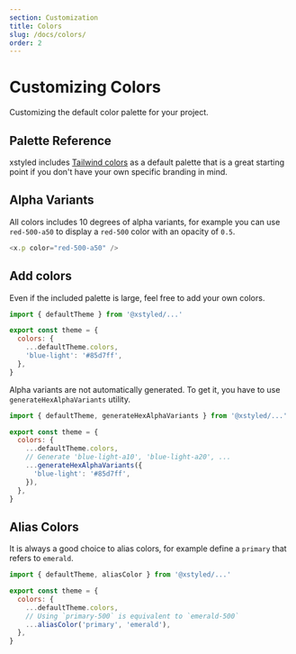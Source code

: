 ```yaml
---
section: Customization
title: Colors
slug: /docs/colors/
order: 2
---
```


# Customizing Colors

Customizing the default color palette for your project.

<carbon-ad />

## Palette Reference

xstyled includes [Tailwind colors](https://tailwindcss.com/docs/customizing-colors) as a default palette that is a great starting point if you don't have your own specific branding in mind.


<Colors my={8} />

## Alpha Variants

All colors includes 10 degrees of alpha variants, for example you can use `red-500-a50` to display a `red-500` color with an opacity of `0.5`.

```js
<x.p color="red-500-a50" />
```

## Add colors

Even if the included palette is large, feel free to add your own colors.

```js
import { defaultTheme } from '@xstyled/...'

export const theme = {
  colors: {
    ...defaultTheme.colors,
    'blue-light': '#85d7ff',
  },
}
```

Alpha variants are not automatically generated. To get it, you have to use `generateHexAlphaVariants` utility.

```js
import { defaultTheme, generateHexAlphaVariants } from '@xstyled/...'

export const theme = {
  colors: {
    ...defaultTheme.colors,
    // Generate 'blue-light-a10', 'blue-light-a20', ...
    ...generateHexAlphaVariants({
      'blue-light': '#85d7ff',
    }),
  },
}
```

## Alias Colors

It is always a good choice to alias colors, for example define a `primary` that refers to `emerald`.

```js
import { defaultTheme, aliasColor } from '@xstyled/...'

export const theme = {
  colors: {
    ...defaultTheme.colors,
    // Using `primary-500` is equivalent to `emerald-500`
    ...aliasColor('primary', 'emerald'),
  },
}
```
